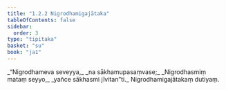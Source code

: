 ```yaml
---
title: "1.2.2 Nigrodhamigajātaka"
tableOfContents: false
sidebar:
  order: 3
type: "tipitaka"
basket: "su"
book: "ja1"
---
```



<DynamicBreadcrumb />

<Division number="12" book="ja1" bookNo="22" page="4">

<Paragraph number="26" type="verses" book="ja1">
_“Nigrodhameva seveyya,_  
_na sākhamupasaṃvase;_  
_Nigrodhasmiṃ mataṃ seyyo,_  
_yañce sākhasmi jīvitan”ti._  


</Paragraph>
</Division>

<Paragraph number="27" type="center" book="ja1">
Nigrodhamigajātakaṃ dutiyaṃ.
</Paragraph>